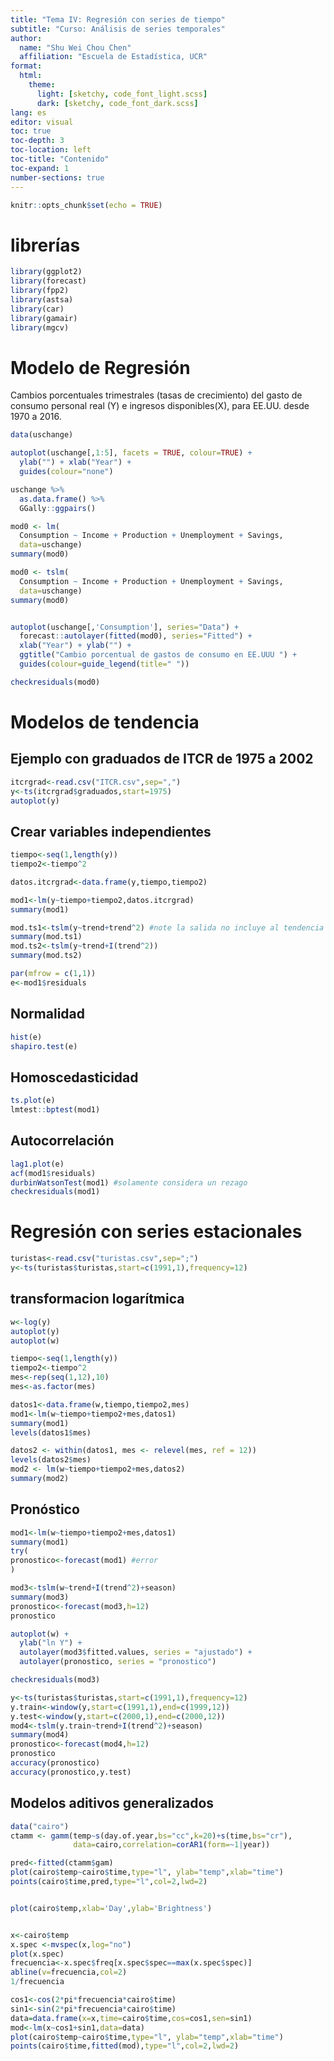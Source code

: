 ```yaml
---
title: "Tema IV: Regresión con series de tiempo"
subtitle: "Curso: Análisis de series temporales"
author: 
  name: "Shu Wei Chou Chen"
  affiliation: "Escuela de Estadística, UCR"
format: 
  html:
    theme: 
      light: [sketchy, code_font_light.scss]
      dark: [sketchy, code_font_dark.scss]
lang: es
editor: visual
toc: true
toc-depth: 3
toc-location: left
toc-title: "Contenido"
toc-expand: 1
number-sections: true
---
```


```r
knitr::opts_chunk$set(echo = TRUE)
```

# librerías

```r
library(ggplot2)
library(forecast)
library(fpp2)
library(astsa)
library(car)
library(gamair)
library(mgcv)
```

# Modelo de Regresión

Cambios porcentuales trimestrales (tasas de crecimiento) del gasto de consumo personal real (Y) e ingresos disponibles(X), para EE.UU. desde 1970 a 2016.

```r
data(uschange)

autoplot(uschange[,1:5], facets = TRUE, colour=TRUE) +
  ylab("") + xlab("Year") +
  guides(colour="none")

uschange %>%
  as.data.frame() %>%
  GGally::ggpairs()

mod0 <- lm(
  Consumption ~ Income + Production + Unemployment + Savings,
  data=uschange)
summary(mod0)

mod0 <- tslm(
  Consumption ~ Income + Production + Unemployment + Savings,
  data=uschange)
summary(mod0)


autoplot(uschange[,'Consumption'], series="Data") +
  forecast::autolayer(fitted(mod0), series="Fitted") +
  xlab("Year") + ylab("") +
  ggtitle("Cambio porcentual de gastos de consumo en EE.UUU ") +
  guides(colour=guide_legend(title=" "))

checkresiduals(mod0)
```

# Modelos de tendencia

## Ejemplo con graduados de ITCR de 1975 a 2002

```r
itcrgrad<-read.csv("ITCR.csv",sep=",")
y<-ts(itcrgrad$graduados,start=1975)
autoplot(y) 
```

## Crear variables independientes

```r
tiempo<-seq(1,length(y))
tiempo2<-tiempo^2

datos.itcrgrad<-data.frame(y,tiempo,tiempo2)

mod1<-lm(y~tiempo+tiempo2,datos.itcrgrad)
summary(mod1)

mod.ts1<-tslm(y~trend+trend^2) #note la salida no incluye al tendencia al cuadrado.
summary(mod.ts1)
mod.ts2<-tslm(y~trend+I(trend^2))
summary(mod.ts2)

par(mfrow = c(1,1))
e<-mod1$residuals
```

## Normalidad

```r
hist(e)
shapiro.test(e)
```

## Homoscedasticidad

```r
ts.plot(e)
lmtest::bptest(mod1)
```

## Autocorrelación

```r
lag1.plot(e)
acf(mod1$residuals)
durbinWatsonTest(mod1) #solamente considera un rezago
checkresiduals(mod1)
```

# Regresión con series estacionales

```r
turistas<-read.csv("turistas.csv",sep=";")
y<-ts(turistas$turistas,start=c(1991,1),frequency=12)
```

## transformacion logarítmica

```r
w<-log(y)
autoplot(y) 
autoplot(w)

tiempo<-seq(1,length(y))
tiempo2<-tiempo^2
mes<-rep(seq(1,12),10)
mes<-as.factor(mes)

datos1<-data.frame(w,tiempo,tiempo2,mes)
mod1<-lm(w~tiempo+tiempo2+mes,datos1)
summary(mod1)
levels(datos1$mes)

datos2 <- within(datos1, mes <- relevel(mes, ref = 12))
levels(datos2$mes)
mod2 <- lm(w~tiempo+tiempo2+mes,datos2)
summary(mod2)

```

## Pronóstico

```r
mod1<-lm(w~tiempo+tiempo2+mes,datos1)
summary(mod1)
try(
pronostico<-forecast(mod1) #error
)

mod3<-tslm(w~trend+I(trend^2)+season)
summary(mod3)
pronostico<-forecast(mod3,h=12)
pronostico

autoplot(w) +
  ylab("ln Y") +
  autolayer(mod3$fitted.values, series = "ajustado") +
  autolayer(pronostico, series = "pronostico")

checkresiduals(mod3)
```

```r
y<-ts(turistas$turistas,start=c(1991,1),frequency=12)
y.train<-window(y,start=c(1991,1),end=c(1999,12))
y.test<-window(y,start=c(2000,1),end=c(2000,12))
mod4<-tslm(y.train~trend+I(trend^2)+season)
summary(mod4)
pronostico<-forecast(mod4,h=12)
pronostico
accuracy(pronostico)
accuracy(pronostico,y.test)

```

## Modelos aditivos generalizados

```r
data("cairo")
ctamm <- gamm(temp~s(day.of.year,bs="cc",k=20)+s(time,bs="cr"),
              data=cairo,correlation=corAR1(form=~1|year))

pred<-fitted(ctamm$gam)
plot(cairo$temp~cairo$time,type="l", ylab="temp",xlab="time")
points(cairo$time,pred,type="l",col=2,lwd=2)


plot(cairo$temp,xlab='Day',ylab='Brightness')


x<-cairo$temp
x.spec <-mvspec(x,log="no")
plot(x.spec)
frecuencia<-x.spec$freq[x.spec$spec==max(x.spec$spec)]
abline(v=frecuencia,col=2)
1/frecuencia

cos1<-cos(2*pi*frecuencia*cairo$time)
sin1<-sin(2*pi*frecuencia*cairo$time)
data=data.frame(x=x,time=cairo$time,cos=cos1,sen=sin1)
mod<-lm(x~cos1+sin1,data=data)
plot(cairo$temp~cairo$time,type="l", ylab="temp",xlab="time")
points(cairo$time,fitted(mod),type="l",col=2,lwd=2)
```
